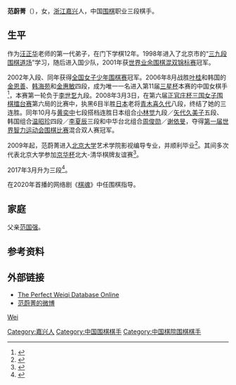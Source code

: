 {{Infobox Go player
| image = 
| 全名 = 范蔚菁
| 英文名 = Fan Weijing
| 生於 = {{birth date and age|1987|4|11}}<ref name="女子围甲采访">{{cite news|title=范蔚菁：爱动物爱自由吃软不吃硬 棋风优柔寡断|url=http://sports.sina.com.cn/go/2015-05-05/10267597859.shtml|agency=新浪体育|date=2015-05-05|accessdate=2018-05-24|archive-date=2019-11-23|archive-url=https://web.archive.org/web/20191123140640/http://sports.sina.com.cn/go/2015-05-05/10267597859.shtml|dead-url=no}}</ref>
| 出生地 = [[浙江省|浙江省]][[嘉兴市|嘉兴市]]
| 國籍 = {{PRC}}
| 入段 = 2002年
| 段位 = 三段
| 所屬 = [[中国棋院|中国棋院]]
}}

'''范蔚菁'''（{{bd|1987年|4月11日|catIdx=Fan, Wei}}），女，[[浙江省|浙江]][[嘉兴市|嘉兴]]人，中国[[围棋|围棋]]职业三段棋手。

== 生平 ==
作为[[汪正华|汪正华]]老师的第一代弟子，在门下学棋12年。1998年进入了北京市的“[[三九段围棋道场|三九段围棋道场]]”学习，随后进入国少队，2001年获[[世界业余围棋混双锦标赛|世界业余围棋混双锦标赛]]冠军。

2002年入段、同年获得[[全国女子少年围棋赛|全国女子少年围棋赛]]冠军。2006年8月战胜[[叶桂|叶桂]]和韩国的[[金恩善|金恩善]]、[[韩海苑|韩海苑]]和[[金惠敏_(棋手)|金惠敏]]四段，成为唯一一名进入第11届[[三星杯|三星杯]]本赛的中国女棋手<ref name="2006三星杯预选赛">{{cite news|author1=张琳|title=“我要一直下棋！”嘉兴女孩范蔚菁打入三星杯本赛|url=http://jx.zjol.com.cn/05jx/system/2006/08/18/007818652.shtml|work=南湖晚报|date=2006-08-18|accessdate=2009-03-28|archive-date=2018-05-25|archive-url=https://web.archive.org/web/20180525063330/http://jx.zjol.com.cn/05jx/system/2006/08/18/007818652.shtml|dead-url=no}}</ref>，本赛第一轮负于[[李世乭|李世乭]]九段。2008年3月3日，在第六届[[正官庄杯三国女子围棋擂台赛|正官庄杯三国女子围棋擂台赛]]第六局的比赛中，执黑6目半胜[[日本|日本]]老将[[青木喜久代|青木喜久代]]八段，终结了她的三连胜。同年10月与[[黄奕中|黄奕中]]七段搭档连胜日本组合[[小林觉|小林觉]]九段／[[矢代久美子|矢代久美子]]五段、韩国组合[[温昭珍|温昭珍]]四段／[[李夏辰|李夏辰]]三段和中华台北组合[[周俊勋|周俊勋]]／[[谢依旻|谢依旻]]，夺得[[第一届世界智力运动会围棋比赛|第一届世界智力运动会围棋比赛]]混合双人赛冠军。

2009年起，范蔚菁进入[[北京大学|北京大学]]艺术学院影视编导专业，并顺利毕业<ref name="专访">{{cite news|author1=容逸|title=《棋事》专访范蔚菁 ：一切都已重新开始|url=http://sports.sina.com.cn/go/2015-08-14/doc-ifxfxrav2257802.shtml|agency=新浪体育|date=2015-08-14|accessdate=2018-05-24|archive-date=2019-11-17|archive-url=https://web.archive.org/web/20191117224728/http://sports.sina.com.cn/go/2015-08-14/doc-ifxfxrav2257802.shtml|dead-url=no}}</ref>。其间多次代表北京大学参加[[京华杯|京华杯]]北大-清华棋牌友谊赛<ref name="北京大学棋牌队">{{cite web|title=棋牌队-北京大学体育教学部|url=http://pe.pku.edu.cn/info/1186/1734.htm|website=北京大学|access-date=2018-05-24|archive-date=2019-12-13|archive-url=https://web.archive.org/web/20191213213120/https://pe.pku.edu.cn/info/1186/1734.htm|dead-url=no}}</ref>。

2017年3月升为三段<ref name="2017年3月升段公告">{{cite news|author1=陈楠|title=2017年3月中国围棋协会职业棋手升段公告|url=http://www.qipai.org.cn/news-57494.html|agency=中国棋牌网|date=2017-04-01|access-date=2018-05-24|archive-url=https://web.archive.org/web/20180525062647/http://www.qipai.org.cn/news-57494.html|archive-date=2018-05-25|dead-url=yes}}</ref>。

在2020年首播的网络剧《[[棋魂_(網絡劇)|棋魂]]》中任围棋指导。

== 家庭 ==
父亲[[范国强|范国强]]。

== 参考资料 ==
{{Reflist}}

== 外部链接 ==
* [http://www.bingoweiqi.com/pwdo/players.php?name_cn=%B7%B6%20%20%CE%B5%DD%BC  The Perfect Weiqi Database Online] {{Wayback|url=http://www.bingoweiqi.com/pwdo/players.php?name_cn=%B7%B6%20%20%CE%B5%DD%BC |date=20191129053026 }}
* [https://weibo.com/u/1608339672 范蔚菁的微博] {{Wayback|url=https://weibo.com/u/1608339672 |date=20190319062429 }}

{{Authority control}}
{{DEFAULTSORT:Fan范}}
[[category:范姓|Wei]]
[[Category:嘉兴人|Category:嘉兴人]]
[[Category:中国围棋棋手|Category:中国围棋棋手]]
[[Category:中国棋院围棋棋手|Category:中国棋院围棋棋手]]